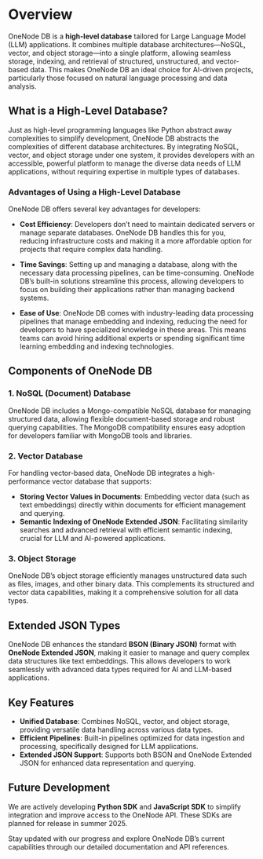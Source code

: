 # Overview

OneNode DB is a **high-level database** tailored for Large Language Model (LLM) applications. It combines multiple database architectures—NoSQL, vector, and object storage—into a single platform, allowing seamless storage, indexing, and retrieval of structured, unstructured, and vector-based data. This makes OneNode DB an ideal choice for AI-driven projects, particularly those focused on natural language processing and data analysis.

## What is a High-Level Database?

Just as high-level programming languages like Python abstract away complexities to simplify development, OneNode DB abstracts the complexities of different database architectures. By integrating NoSQL, vector, and object storage under one system, it provides developers with an accessible, powerful platform to manage the diverse data needs of LLM applications, without requiring expertise in multiple types of databases.

### Advantages of Using a High-Level Database

OneNode DB offers several key advantages for developers:

- **Cost Efficiency**: Developers don’t need to maintain dedicated servers or manage separate databases. OneNode DB handles this for you, reducing infrastructure costs and making it a more affordable option for projects that require complex data handling.
  
- **Time Savings**: Setting up and managing a database, along with the necessary data processing pipelines, can be time-consuming. OneNode DB’s built-in solutions streamline this process, allowing developers to focus on building their applications rather than managing backend systems.

- **Ease of Use**: OneNode DB comes with industry-leading data processing pipelines that manage embedding and indexing, reducing the need for developers to have specialized knowledge in these areas. This means teams can avoid hiring additional experts or spending significant time learning embedding and indexing technologies.

## Components of OneNode DB

### 1. NoSQL (Document) Database
OneNode DB includes a Mongo-compatible NoSQL database for managing structured data, allowing flexible document-based storage and robust querying capabilities. The MongoDB compatibility ensures easy adoption for developers familiar with MongoDB tools and libraries.

### 2. Vector Database
For handling vector-based data, OneNode DB integrates a high-performance vector database that supports:

- **Storing Vector Values in Documents**: Embedding vector data (such as text embeddings) directly within documents for efficient management and querying.
- **Semantic Indexing of OneNode Extended JSON**: Facilitating similarity searches and advanced retrieval with efficient semantic indexing, crucial for LLM and AI-powered applications.

### 3. Object Storage
OneNode DB’s object storage efficiently manages unstructured data such as files, images, and other binary data. This complements its structured and vector data capabilities, making it a comprehensive solution for all data types.

## Extended JSON Types

OneNode DB enhances the standard **BSON (Binary JSON)** format with **OneNode Extended JSON**, making it easier to manage and query complex data structures like text embeddings. This allows developers to work seamlessly with advanced data types required for AI and LLM-based applications.

## Key Features

- **Unified Database**: Combines NoSQL, vector, and object storage, providing versatile data handling across various data types.
- **Efficient Pipelines**: Built-in pipelines optimized for data ingestion and processing, specifically designed for LLM applications.
- **Extended JSON Support**: Supports both BSON and OneNode Extended JSON for enhanced data representation and querying.

## Future Development

We are actively developing **Python SDK** and **JavaScript SDK** to simplify integration and improve access to the OneNode API. These SDKs are planned for release in summer 2025.

Stay updated with our progress and explore OneNode DB’s current capabilities through our detailed documentation and API references.
